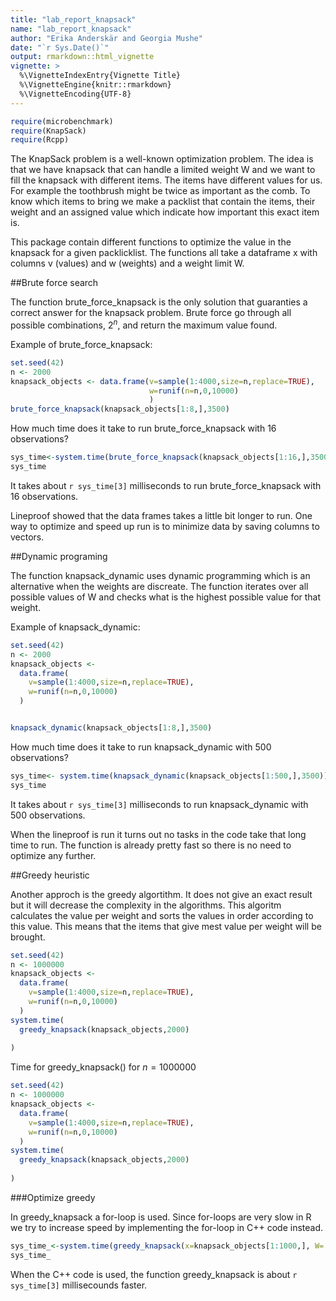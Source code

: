 ```yaml
---
title: "lab_report_knapsack"
name: "lab_report_knapsack"
author: "Erika Anderskär and Georgia Mushe"
date: "`r Sys.Date()`"
output: rmarkdown::html_vignette
vignette: >
  %\VignetteIndexEntry{Vignette Title}
  %\VignetteEngine{knitr::rmarkdown}
  %\VignetteEncoding{UTF-8}
---
```


```r
require(microbenchmark)
require(KnapSack)
require(Rcpp)
```

The KnapSack problem is a well-known optimization problem. The idea is that we have knapsack that can handle a limited weight W and we want to fill the knapsack with different items. The items have different values for us. For example the toothbrush might be twice as important as the comb. To know which items to bring we make a packlist that contain the items, their weight and an assigned value which indicate how important this exact item is. 

This package contain different functions to optimize the value in the knapsack for a given packlicklist. The functions all take a dataframe x with columns v (values) and w (weights) and a weight limit W.

##Brute force search

The function brute_force_knapsack is the only solution that guaranties a correct answer for the knapsack problem. Brute force go through all possible combinations, $2^n$, and return the maximum value found.

Example of brute_force_knapsack:

```r
set.seed(42)
n <- 2000
knapsack_objects <- data.frame(v=sample(1:4000,size=n,replace=TRUE),
                               w=runif(n=n,0,10000)
                               )
brute_force_knapsack(knapsack_objects[1:8,],3500)

```


How much time does it take to run brute_force_knapsack with $16$ observations?
```r
sys_time<-system.time(brute_force_knapsack(knapsack_objects[1:16,],3500))
sys_time


```

It takes about `r sys_time[3]` milliseconds to run brute_force_knapsack with $16$ observations. 

Lineproof showed that the data frames takes a little bit longer to run. One way to optimize and speed up run is to minimize data by saving columns to vectors.

##Dynamic programing

The function knapsack_dynamic uses dynamic programming which is an alternative when the weights are discreate. The function iterates over all possible values of W and checks what is the highest possible value for that weight. 

Example of knapsack_dynamic:

```r
set.seed(42)
n <- 2000
knapsack_objects <-
  data.frame(
    v=sample(1:4000,size=n,replace=TRUE),
    w=runif(n=n,0,10000)
  )


knapsack_dynamic(knapsack_objects[1:8,],3500)

```


How much time does it take to run knapsack_dynamic with $500$ observations?
```r
sys_time<- system.time(knapsack_dynamic(knapsack_objects[1:500,],3500))
sys_time

```

It takes about `r sys_time[3]` milliseconds to run knapsack_dynamic with $500$ observations. 

When the lineproof is run it turns out no tasks in the code take that long time to run. The function is already pretty fast so there is no need to optimize any further.  

##Greedy heuristic

Another approch is the greedy algortithm. It does not give an exact result but it will decrease the complexity in the algorithms. This algoritm calculates the value per weight and sorts the values in order according to this value. This means that the items that give mest value per weight will be brought. 

```r
set.seed(42)
n <- 1000000
knapsack_objects <-
  data.frame(
    v=sample(1:4000,size=n,replace=TRUE),
    w=runif(n=n,0,10000)
  )
system.time(
  greedy_knapsack(knapsack_objects,2000)
  
)
```


Time  for greedy_knapsack() for $n = 1 000 000$
```r
set.seed(42)
n <- 1000000
knapsack_objects <-
  data.frame(
    v=sample(1:4000,size=n,replace=TRUE),
    w=runif(n=n,0,10000)
  )
system.time(
  greedy_knapsack(knapsack_objects,2000)
  
)
```



###Optimize greedy

In greedy_knapsack a for-loop is used. Since  for-loops are very slow in R we try to increase speed by implementing the for-loop in C++ code instead. 

```r
sys_time_<-system.time(greedy_knapsack(x=knapsack_objects[1:1000,], W= 2000))
sys_time_

```


When the C++ code is used, the function greedy_knapsack is about `r sys_time[3]` millisecounds faster. 

